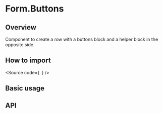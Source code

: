 

<Meta of={Stories} />

# Form.Buttons

## Overview

Component to create a row with a buttons block and a helper block in the opposite side.

## How to import

<Source
  code={`
`}
/>

## Basic usage

<Canvas of={Stories.Base} />

## API

<ArgTypes of={Stories} />
